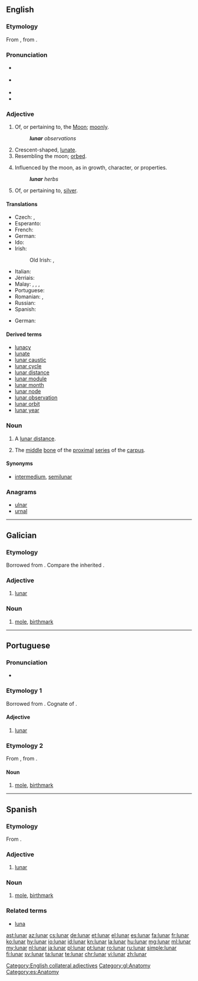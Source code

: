 ==English==

===Etymology===
From {{etyl|frm|en}} {{term|lunaire|lang=frm}}, from {{etyl|la|en}} {{m|la|lūnāris}}.

===Pronunciation===
* {{a|UK}} {{IPA|/ˈluː.nə/|lang=en}}
* {{a|US}} {{IPA|/ˈlu.nɚ/|lang=en}}
* {{audio|en-us-lunar.ogg|Audio (US)|lang=en}}
* {{rhymes|uːnə(r)|lang=en}}

===Adjective===
{{en-adj|-}}

# Of, or pertaining to, the [[Moon]]; [[moonly]].
#: '''''lunar''' observations''
# Crescent-shaped, [[lunate]].
# Resembling the moon; [[orbed]].
#: {{rfquotek|Dryden}}
# Influenced by the moon, as in growth, character, or properties.
#: '''''lunar''' herbs''
#: {{rfquotek|Francis Bacon}}
# {{context|alchemy|lang=en}} Of, or pertaining to, [[silver]].

====Translations====
{{trans-top|of, or pertaining to, the moon}}
* Czech: {{t|cs|lunární}}, {{t+|cs|měsíční}}
* Esperanto: {{t|eo|luna}}
* French: {{t+|fr|lunaire}}
* German: {{t+|de|lunar}}
* Ido: {{t+|io|lunala}}
* Irish: {{t|ga|éascaí}}
*: Old Irish: {{t|sga|éscaide}}, {{t|sga|éscamail}}
{{trans-mid}}
* Italian: {{t+|it|lunare}}
* Jèrriais: {{t|roa-jer|leunaithe}}
* Malay: {{t+|ms|bulan}}, {{t|ms|kebulanan}}, {{t|ms|cendera}}, {{t|ms|qamari}}
* Portuguese: {{t+|pt|lunar|m|f}}
* Romanian: {{t+|ro|lunar|m}}, {{t|ro|lunară|f}}
* Russian: {{t+|ru|лунный|tr=lúnnyj|sc=Cyrl}}
* Spanish: {{t+|es|lunar|m|f}}
{{trans-bottom}}

{{trans-top|crescent shaped, lunate}}
{{trans-mid}}
{{trans-bottom}}

{{trans-top|of, or pertaining to, silver}}
{{trans-mid}}
{{trans-bottom}}

{{checktrans-top}}
* German: {{t-check|de|Mond-}}
{{trans-mid}}
{{trans-bottom}}

====Derived terms====
* [[lunacy]]
* [[lunate]]
* [[lunar caustic]]
* [[lunar cycle]]
* [[lunar distance]]
* [[lunar module]]
* [[lunar month]]
* [[lunar node]]
* [[lunar observation]]
* [[lunar orbit]]
* [[lunar year]]

[[Category:English collateral adjectives‎]]

===Noun===
{{en-noun}}

# {{context|astronomy|lang=en}} A [[lunar distance]].
# {{context|anatomy|lang=en}} The [[middle]] [[bone]] of the [[proximal]] [[series]] of the [[carpus]].

====Synonyms====
* {{sense|bone}} [[intermedium]], [[semilunar]]

{{Webster 1913}}

===Anagrams===
* [[ulnar#English|ulnar]]
* [[urnal#English|urnal]]

----

==Galician==

===Etymology===
Borrowed from {{etyl|la|gl}} {{m|la|lūnāris}}. Compare the inherited {{m|gl|luar}}.

===Adjective===
{{gl-adj|pl=lunares}}

# [[#English|lunar]]

===Noun===
{{gl-noun|m|lunares}}

# [[mole]], [[birthmark]]

[[Category:gl:Anatomy]]

----

==Portuguese==

===Pronunciation===
* {{a|PT}} {{IPA|/luˈnaɾ/|lang=pt}}

===Etymology 1===
Borrowed from {{etyl|la|pt}} {{m|la|lūnāris}}. Cognate of {{term|luar|lang=pt}}.

====Adjective====
{{pt-adj|pl=lunares}}

# [[#English|lunar]]

===Etymology 2===
From {{etyl|es|pt}} {{term|lunar|lang=es}}, from {{etyl|la|pt}} {{m|la|lūnāris}}.

====Noun====
{{pt-noun|m|es}}

# [[mole]], [[birthmark]]

----

==Spanish==

===Etymology===
From {{etyl|la|es}} {{m|la|lūnāris}}.

===Adjective===
{{es-adj|pl=lunares}}

# [[#English|lunar]]

===Noun===
{{es-noun|m|es}}

# [[mole]], [[birthmark]]

===Related terms===
* [[luna]]

[[Category:es:Anatomy]]

[[ast:lunar]]
[[az:lunar]]
[[cs:lunar]]
[[de:lunar]]
[[et:lunar]]
[[el:lunar]]
[[es:lunar]]
[[fa:lunar]]
[[fr:lunar]]
[[ko:lunar]]
[[hy:lunar]]
[[io:lunar]]
[[id:lunar]]
[[kn:lunar]]
[[la:lunar]]
[[hu:lunar]]
[[mg:lunar]]
[[ml:lunar]]
[[my:lunar]]
[[nl:lunar]]
[[ja:lunar]]
[[pl:lunar]]
[[pt:lunar]]
[[ro:lunar]]
[[ru:lunar]]
[[simple:lunar]]
[[fi:lunar]]
[[sv:lunar]]
[[ta:lunar]]
[[te:lunar]]
[[chr:lunar]]
[[vi:lunar]]
[[zh:lunar]]